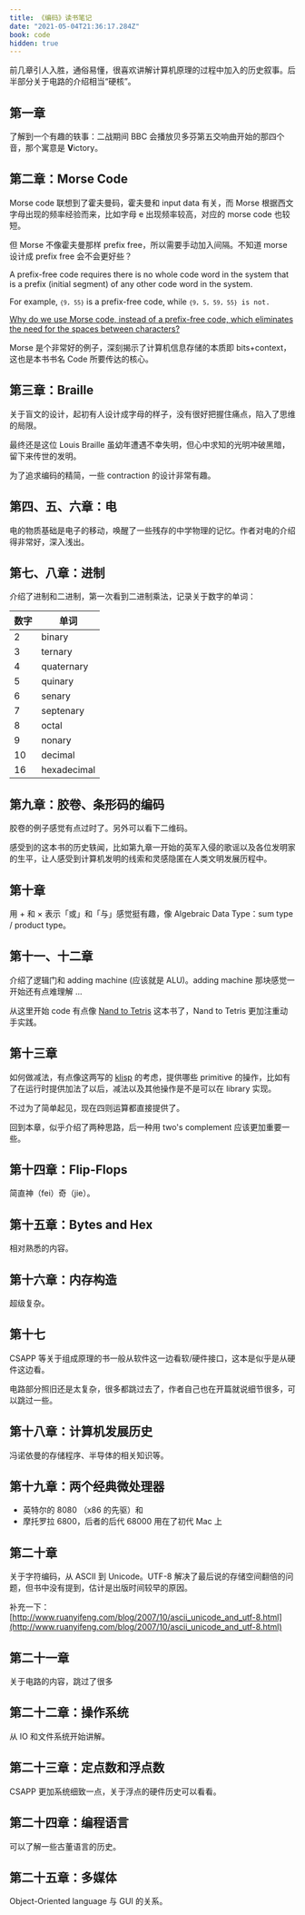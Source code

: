 ```yaml
---
title: 《编码》读书笔记
date: "2021-05-04T21:36:17.284Z"
book: code
hidden: true
---
```



<PullQuote dontPull class="mt-16" emoji="😍😍😍😍😓">
  前几章引人入胜，通俗易懂，很喜欢讲解计算机原理的过程中加入的历史叙事。后半部分关于电路的介绍相当“硬核”。
</PullQuote>


## 第一章

了解到一个有趣的轶事：二战期间 BBC 会播放贝多芬第五交响曲开始的那四个音，那个寓意是 **V**ictory。

## 第二章：Morse Code

Morse code 联想到了霍夫曼码，霍夫曼和 input data 有关，而 Morse 根据西文字母出现的频率经验而来，比如字母 e 出现频率较高，对应的 morse code 也较短。

但 Morse 不像霍夫曼那样 prefix free，所以需要手动加入间隔。不知道 morse 设计成 prefix free 会不会更好些？

<PullQuote dontPull emoji="📖" className="mt-16">
  A prefix-free code requires there is no whole code word in the system that is a prefix (initial segment) of any other code word in the system.

  For example, <code>`{9, 55}`</code> is a prefix-free code, while <code>`{9, 5, 59, 55}` is not.</code>
</PullQuote>

[Why do we use Morse code, instead of a prefix-free code, which eliminates the need for the spaces between characters?](https://www.quora.com/Why-do-we-use-Morse-code-instead-of-a-prefix-free-code-which-eliminates-the-need-for-the-spaces-between-characters)

Morse 是个非常好的例子，深刻揭示了计算机信息存储的本质即 bits+context，这也是本书书名 Code 所要传达的核心。

## 第三章：Braille

关于盲文的设计，起初有人设计成字母的样子，没有很好把握住痛点，陷入了思维的局限。

最终还是这位 Louis Braille 虽幼年遭遇不幸失明，但心中求知的光明冲破黑暗，留下来传世的发明。

为了追求编码的精简，一些 contraction 的设计非常有趣。

## 第四、五、六章：电

电的物质基础是电子的移动，唤醒了一些残存的中学物理的记忆。作者对电的介绍得非常好，深入浅出。

## 第七、八章：进制

介绍了进制和二进制，第一次看到二进制乘法，记录关于数字的单词：

| 数字  | 单词          |
|-----|-------------|
| 2   | binary      |
| 3   | ternary     |
| 4   | quaternary  |
| 5   | quinary     |
| 6   | senary      |
| 7   | septenary   |
| 8   | octal       |
| 9   | nonary      |
| 10  | decimal     |
| 16  | hexadecimal |

## 第九章：胶卷、条形码的编码

胶卷的例子感觉有点过时了。另外可以看下二维码。

感受到的这本书的历史轶闻，比如第九章一开始的英军入侵的歌谣以及各位发明家的生平，让人感受到计算机发明的线索和灵感隐匿在人类文明发展历程中。

## 第十章

用 + 和 × 表示「或」和「与」感觉挺有趣，像 Algebraic Data Type：sum type / product type。

## 第十一、十二章

介绍了逻辑门和 adding machine (应该就是 ALU)。adding machine 那块感觉一开始还有点难理解 ...

从这里开始 code 有点像 [Nand to Tetris](https://www.nand2tetris.org/) 这本书了，Nand to Tetris 更加注重动手实践。

## 第十三章

如何做减法，有点像这两写的 [klisp](https://github.com/yujinyan/klisp) 的考虑，提供哪些 primitive 的操作，比如有了在运行时提供加法了以后，减法以及其他操作是不是可以在 library 实现。

不过为了简单起见，现在四则运算都直接提供了。

回到本章，似乎介绍了两种思路，后一种用 two's complement 应该更加重要一些。

## 第十四章：Flip-Flops

简直神（fei）奇（jie）。

## 第十五章：Bytes and Hex

相对熟悉的内容。

## 第十六章：内存构造

超级复杂。

## 第十七

CSAPP 等关于组成原理的书一般从软件这一边看软/硬件接口，这本是似乎是从硬件这边看。

电路部分照旧还是太复杂，很多都跳过去了，作者自己也在开篇就说细节很多，可以跳过一些。

## 第十八章：计算机发展历史

冯诺依曼的存储程序、半导体的相关知识等。

## 第十九章：两个经典微处理器

- 英特尔的 8080 （x86 的先驱）和
- 摩托罗拉 6800，后者的后代 68000 用在了初代 Mac 上

## 第二十章

关于字符编码，从 ASCII 到 Unicode。UTF-8 解决了最后说的存储空间翻倍的问题，但书中没有提到，估计是出版时间较早的原因。

补充一下：[http://www.ruanyifeng.com/blog/2007/10/ascii_unicode_and_utf-8.html](http://www.ruanyifeng.com/blog/2007/10/ascii_unicode_and_utf-8.html)

## 第二十一章

关于电路的内容，跳过了很多

## 第二十二章：操作系统

从 IO 和文件系统开始讲解。

## 第二十三章：定点数和浮点数

CSAPP 更加系统细致一点，关于浮点的硬件历史可以看看。

## 第二十四章：编程语言

可以了解一些古董语言的历史。

## 第二十五章：多媒体

Object-Oriented language 与 GUI 的关系。